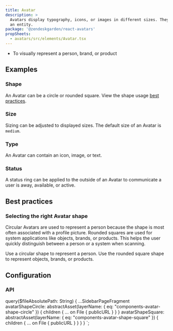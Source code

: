 ```yaml
---
title: Avatar
description: >
  Avatars display typography, icons, or images in different sizes. They help users quickly recognize
  an entity.
package: '@zendeskgarden/react-avatars'
propSheets:
  - avatars/src/elements/Avatar.tsx
---
```


<Usage>
  <Use>
    <ul>
      <li>To visually represent a person, brand, or product</li>
    </ul>
  </Use>
</Usage>

## Examples

### Shape

An Avatar can be a circle or rounded square. View the shape usage [best practices](#best-practices).


<CodeExample code={AvatarShapeCode}>
  <AvatarShape />
</CodeExample>

### Size

Sizing can be adjusted to displayed sizes. The default size of an Avatar is `medium`.


<CodeExample code={AvatarSizeCode}>
  <AvatarSize />
</CodeExample>

### Type

An Avatar can contain an icon, image, or text.


<CodeExample code={AvatarTypeCode}>
  <AvatarType />
</CodeExample>

### Status

A status ring can be applied to the outside of an Avatar to communicate a user is away, available,
or active.


<CodeExample code={AvatarStatusCode}>
  <AvatarStatus />
</CodeExample>

## Best practices

### Selecting the right Avatar shape

Circular Avatars are used to represent a person because the shape is most often associated with a
profile picture. Rounded squares are used for system applications like objects, brands, or products.
This helps the user quickly distinguish between a person or a system when scanning.

<BestPractice>
  <Do imageSource={props.data.avatarShapeCircle.children[0].publicURL}>
    Use a circular shape to represent a person.
  </Do>
  <Dont imageSource={props.data.avatarShapeSquare.children[0].publicURL}>
    Use the rounded square shape to represent objects, brands, or products.
  </Dont>
</BestPractice>

## Configuration

<PackageDescription data={props.data.mdx.package} />

### API

<PropSheets data={props.data.mdx.propsSheets} reactPackage={props.data.mdx.package} />


  query($fileAbsolutePath: String) {
    ...SidebarPageFragment
    avatarShapeCircle: abstractAsset(layerName: { eq: "components-avatar-shape-circle" }) {
      children {
        ... on File {
          publicURL
        }
      }
    }
    avatarShapeSquare: abstractAsset(layerName: { eq: "components-avatar-shape-square" }) {
      children {
        ... on File {
          publicURL
        }
      }
    }
  }
`;
